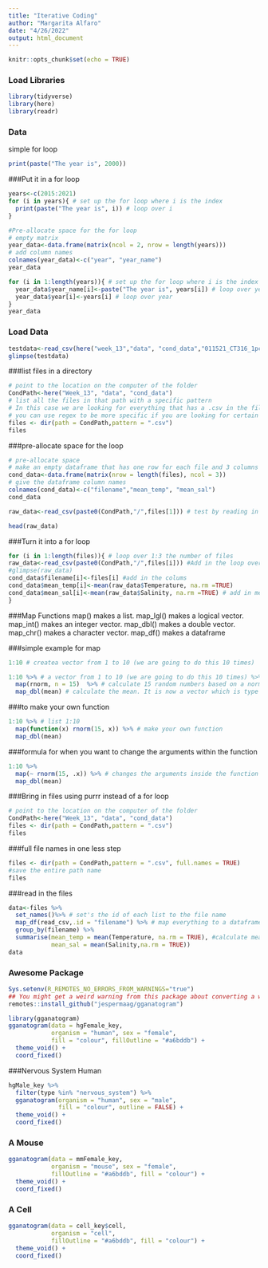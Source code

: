 ```yaml
---
title: "Iterative Coding"
author: "Margarita Alfaro"
date: "4/26/2022"
output: html_document
---
```


```r
knitr::opts_chunk$set(echo = TRUE)
```

### Load Libraries ###
```r
library(tidyverse)
library(here)
library(readr)
```

### Data ###
simple for loop
```r
print(paste("The year is", 2000))
```
###Put it in a for loop
```r
years<-c(2015:2021)
for (i in years){ # set up the for loop where i is the index
  print(paste("The year is", i)) # loop over i
}
```
```r
#Pre-allocate space for the for loop
# empty matrix
year_data<-data.frame(matrix(ncol = 2, nrow = length(years)))
# add column names
colnames(year_data)<-c("year", "year_name")
year_data
```

```r
for (i in 1:length(years)){ # set up the for loop where i is the index
  year_data$year_name[i]<-paste("The year is", years[i]) # loop over year name
  year_data$year[i]<-years[i] # loop over year
}
year_data

```

### Load Data ###
```r
testdata<-read_csv(here("week_13","data", "cond_data","011521_CT316_1pcal.csv"))
glimpse(testdata)
```

###list files in a directory
```r
# point to the location on the computer of the folder
CondPath<-here("Week_13", "data", "cond_data")
# list all the files in that path with a specific pattern
# In this case we are looking for everything that has a .csv in the filename
# you can use regex to be more specific if you are looking for certain patterns in filenames
files <- dir(path = CondPath,pattern = ".csv")
files
```

###pre-allocate space for the loop
```r
# pre-allocate space
# make an empty dataframe that has one row for each file and 3 columns
cond_data<-data.frame(matrix(nrow = length(files), ncol = 3))
# give the dataframe column names
colnames(cond_data)<-c("filename","mean_temp", "mean_sal")
cond_data
```


```r
raw_data<-read_csv(paste0(CondPath,"/",files[1])) # test by reading in the first file and see if it works
```

```r
head(raw_data)
```

###Turn it into a for loop
```r
for (i in 1:length(files)){ # loop over 1:3 the number of files
raw_data<-read_csv(paste0(CondPath,"/",files[i])) #Add in the loop over the raw data
#glimpse(raw_data)
cond_data$filename[i]<-files[i] #add in the colums
cond_data$mean_temp[i]<-mean(raw_data$Temperature, na.rm =TRUE)
cond_data$mean_sal[i]<-mean(raw_data$Salinity, na.rm =TRUE) # add in means
}
```

###Map Functions
map() makes a list.
map_lgl() makes a logical vector.
map_int() makes an integer vector.
map_dbl() makes a double vector.
map_chr() makes a character vector.
map_df() makes a dataframe

###simple example for map
```r
1:10 # createa vector from 1 to 10 (we are going to do this 10 times)
```
```r
1:10 %>% # a vector from 1 to 10 (we are going to do this 10 times) %>% # the vector to iterate over
  map(rnorm, n = 15)  %>% # calculate 15 random numbers based on a normal distribution in a list 
  map_dbl(mean) # calculate the mean. It is now a vector which is type "double"
```

###to make your own function
```r
1:10 %>% # list 1:10
  map(function(x) rnorm(15, x)) %>% # make your own function
  map_dbl(mean)
```

###formula for when you want to change the arguments within the function
```r
1:10 %>%
  map(~ rnorm(15, .x)) %>% # changes the arguments inside the function
  map_dbl(mean)
```

###Bring in files using purrr instead of a for loop
```r
# point to the location on the computer of the folder
CondPath<-here("Week_13", "data", "cond_data")
files <- dir(path = CondPath,pattern = ".csv")
files
```

###full file names in one less step
```r
files <- dir(path = CondPath,pattern = ".csv", full.names = TRUE)
#save the entire path name
files
```

###read in the files
```r
data<-files %>%
  set_names()%>% # set's the id of each list to the file name
  map_df(read_csv,.id = "filename") %>% # map everything to a dataframe and put the id in a column called filename
  group_by(filename) %>%
  summarise(mean_temp = mean(Temperature, na.rm = TRUE), #calculate means
            mean_sal = mean(Salinity,na.rm = TRUE))
data
```

### Awesome Package ###
```r
Sys.setenv(R_REMOTES_NO_ERRORS_FROM_WARNINGS="true")
## You might get a weird warning from this package about converting a warning to error.  This will get rid of that
remotes::install_github("jespermaag/gganatogram")
```

```r
library(gganatogram)
gganatogram(data = hgFemale_key,
            organism = "human", sex = "female",
            fill = "colour", fillOutline = "#a6bddb") +
  theme_void() + 
  coord_fixed()
```

###Nervous System Human
```r
hgMale_key %>%
  filter(type %in% "nervous_system") %>%
  gganatogram(organism = "human", sex = "male",
              fill = "colour", outline = FALSE) +
  theme_void() + 
  coord_fixed()
```

### A Mouse
```r
gganatogram(data = mmFemale_key,
            organism = "mouse", sex = "female", 
            fillOutline = "#a6bddb", fill = "colour") +
  theme_void() +
  coord_fixed()
```

### A Cell
```r
gganatogram(data = cell_key$cell,
            organism = "cell",
            fillOutline = "#a6bddb", fill = "colour") +
  theme_void() +
  coord_fixed()
```


